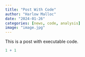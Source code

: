 ```yaml
---
title: "Post With Code"
author: "Harlow Malloc"
date: "2024-01-26"
categories: [news, code, analysis]
image: "image.jpg"
---
```


This is a post with executable code.

```r
1 + 1
```
